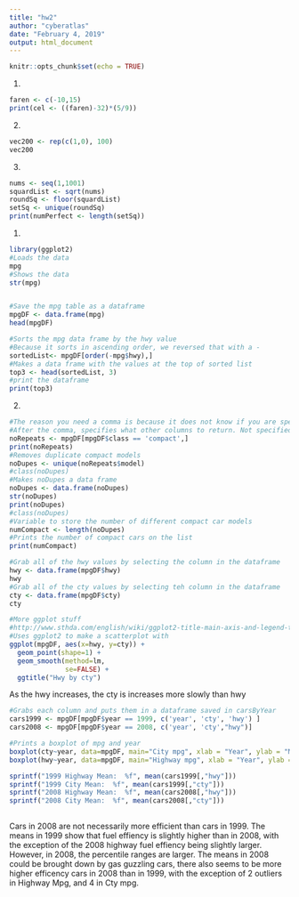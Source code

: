 ---
title: "hw2"
author: "cyberatlas"
date: "February 4, 2019"
output: html_document
---

```{r setup, include=FALSE}
knitr::opts_chunk$set(echo = TRUE)
```

1)
```{r}
faren <- c(-10,15)
print(cel <- ((faren)-32)*(5/9))

```

2)
```{r}
vec200 <- rep(c(1,0), 100)
vec200
```
3)
```{r}
nums <- seq(1,1001)
squardList <- sqrt(nums)
roundSq <- floor(squardList)
setSq <- unique(roundSq)
print(numPerfect <- length(setSq))

```





1)
```{r}
library(ggplot2)
#Loads the data
mpg
#Shows the data
str(mpg)


#Save the mpg table as a dataframe
mpgDF <- data.frame(mpg)
head(mpgDF)

#Sorts the mpg data frame by the hwy value
#Because it sorts in ascending order, we reversed that with a -
sortedList<- mpgDF[order(-mpg$hwy),]
#Makes a data frame with the values at the top of sorted list
top3 <- head(sortedList, 3)
#print the dataframe
print(top3)
```

2)
```{r}
#The reason you need a comma is because it does not know if you are specifying rows or columns
#After the comma, specifies what other columns to return. Not specified = all of them
noRepeats <- mpgDF[mpgDF$class == 'compact',]
print(noRepeats)
#Removes duplicate compact models
noDupes <- unique(noRepeats$model)
#class(noDupes)
#Makes noDupes a data frame
noDupes <- data.frame(noDupes)
str(noDupes)
print(noDupes)
#class(noDupes)
#Variable to store the number of different compact car models 
numCompact <- length(noDupes)
#Prints the number of compact cars on the list
print(numCompact)

```

```{r}
#Grab all of the hwy values by selecting the column in the dataframe
hwy <- data.frame(mpgDF$hwy)
hwy
#Grab all of the cty values by selecting teh column in the dataframe
cty <- data.frame(mpgDF$cty)
cty

#More ggplot stuff 
#http://www.sthda.com/english/wiki/ggplot2-title-main-axis-and-legend-titles
#Uses ggplot2 to make a scatterplot with 
ggplot(mpgDF, aes(x=hwy, y=cty)) +
  geom_point(shape=1) + 
  geom_smooth(method=lm,
              se=FALSE) +
  ggtitle("Hwy by cty")
```


As the hwy increases, the cty is increases more slowly than hwy


```{r}
#Grabs each column and puts them in a dataframe saved in carsByYear
cars1999 <- mpgDF[mpgDF$year == 1999, c('year', 'cty', 'hwy') ]
cars2008 <- mpgDF[mpgDF$year == 2008, c('year', 'cty',"hwy")]

#Prints a boxplot of mpg and year
boxplot(cty~year, data=mpgDF, main="City mpg", xlab = "Year", ylab = "Miles Per Gallon" )
boxplot(hwy~year, data=mpgDF, main="Highway mpg", xlab = "Year", ylab = "Miles Per Gallon")

sprintf("1999 Highway Mean:  %f", mean(cars1999[,"hwy"]))
sprintf("1999 City Mean:  %f", mean(cars1999[,"cty"]))
sprintf("2008 Highway Mean:  %f", mean(cars2008[,"hwy"]))
sprintf("2008 City Mean:  %f", mean(cars2008[,"cty"]))
 

```

Cars in 2008 are not necessarily more efficient than cars in 1999. The means in 1999 show that fuel effiency is slightly higher than in 2008, with the exception of the 2008 highway fuel effiency being slightly larger.
However, in 2008, the percentile ranges are larger. The means in 2008 could be brought down by gas guzzling cars, there also seems to be more higher efficency cars in 2008 than in 1999, with the exception of 2 outliers in Highway Mpg, and 4 in Cty mpg.

